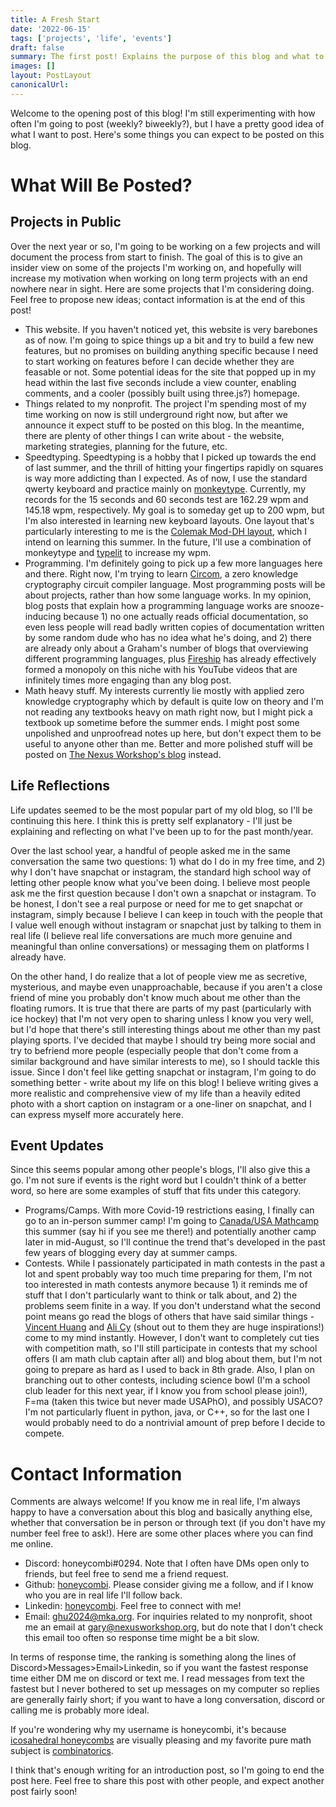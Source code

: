```yaml
---
title: A Fresh Start
date: '2022-06-15'
tags: ['projects', 'life', 'events']
draft: false
summary: The first post! Explains the purpose of this blog and what to expect as a reader.
images: []
layout: PostLayout
canonicalUrl:
---
```


Welcome to the opening post of this blog! I'm still experimenting with how often I'm going to post (weekly? biweekly?), but I have a pretty good idea of what I want to post. Here's some things you can expect to be posted on this blog.

# What Will Be Posted?

## Projects in Public

Over the next year or so, I'm going to be working on a few projects and will document the process from start to finish. The goal of this is to give an insider view on some of the projects I'm working on, and hopefully will increase my motivation when working on long term projects with an end nowhere near in sight. Here are some projects that I'm considering doing. Feel free to propose new ideas; contact information is at the end of this post!

- This website. If you haven't noticed yet, this website is very barebones as of now. I'm going to spice things up a bit and try to build a few new features, but no promises on building anything specific because I need to start working on features before I can decide whether they are feasable or not. Some potential ideas for the site that popped up in my head within the last five seconds include a view counter, enabling comments, and a cooler (possibly built using three.js?) homepage.
- Things related to my nonprofit. The project I'm spending most of my time working on now is still underground right now, but after we announce it expect stuff to be posted on this blog. In the meantime, there are plenty of other things I can write about - the website, marketing strategies, planning for the future, etc.
- Speedtyping. Speedtyping is a hobby that I picked up towards the end of last summer, and the thrill of hitting your fingertips rapidly on squares is way more addicting than I expected. As of now, I use the standard qwerty keyboard and practice mainly on [monkeytype](https://monkeytype.com). Currently, my records for the 15 seconds and 60 seconds test are 162.29 wpm and 145.18 wpm, respectively. My goal is to someday get up to 200 wpm, but I'm also interested in learning new keyboard layouts. One layout that's particularly interesting to me is the [Colemak Mod-DH layout](https://colemakmods.github.io/mod-dh/), which I intend on learning this summer. In the future, I'll use a combination of monkeytype and [typelit](typelit.io/) to increase my wpm.
- Programming. I'm definitely going to pick up a few more languages here and there. Right now, I'm trying to learn [Circom](https://docs.circom.io), a zero knowledge cryptography circuit compiler language. Most programming posts will be about projects, rather than how some language works. In my opinion, blog posts that explain how a programming language works are snooze-inducing because 1) no one actually reads official documentation, so even less people will read badly written copies of documentation written by some random dude who has no idea what he's doing, and 2) there are already only about a Graham's number of blogs that overviewing different programming languages, plus [Fireship](https://www.youtube.com/c/Fireship) has already effectively formed a monopoly on this niche with his YouTube videos that are infinitely times more engaging than any blog post.
- Math heavy stuff. My interests currently lie mostly with applied zero knowledge cryptography which by default is quite low on theory and I'm not reading any textbooks heavy on math right now, but I might pick a textbook up sometime before the summer ends. I might post some unpolished and unproofread notes up here, but don't expect them to be useful to anyone other than me. Better and more polished stuff will be posted on [The Nexus Workshop's blog](https://www.nexusworkshop.org/blog) instead.

## Life Reflections

Life updates seemed to be the most popular part of my old blog, so I'll be continuing this here. I think this is pretty self explanatory - I'll just be explaining and reflecting on what I've been up to for the past month/year.

Over the last school year, a handful of people asked me in the same conversation the same two questions: 1) what do I do in my free time, and 2) why I don't have snapchat or instagram, the standard high school way of letting other people know what you've been doing. I believe most people ask me the first question because I don't own a snapchat or instagram. To be honest, I don't see a real purpose or need for me to get snapchat or instagram, simply because I believe I can keep in touch with the people that I value well enough without instagram or snapchat just by talking to them in real life (I believe real life conversations are much more genuine and meaningful than online conversations) or messaging them on platforms I already have.

On the other hand, I do realize that a lot of people view me as secretive, mysterious, and maybe even unapproachable, because if you aren't a close friend of mine you probably don't know much about me other than the floating rumors. It is true that there are parts of my past (particularly with ice hockey) that I'm not very open to sharing unless I know you very well, but I'd hope that there's still interesting things about me other than my past playing sports. I've decided that maybe I should try being more social and try to befriend more people (especially people that don't come from a similar background and have similar interests to me), so I should tackle this issue. Since I don't feel like getting snapchat or instagram, I'm going to do something better - write about my life on this blog! I believe writing gives a more realistic and comprehensive view of my life than a heavily edited photo with a short caption on instagram or a one-liner on snapchat, and I can express myself more accurately here.

## Event Updates

Since this seems popular among other people's blogs, I'll also give this a go. I'm not sure if events is the right word but I couldn't think of a better word, so here are some examples of stuff that fits under this category.

- Programs/Camps. With more Covid-19 restrictions easing, I finally can go to an in-person summer camp! I'm going to [Canada/USA Mathcamp](https://www.mathcamp.org) this summer (say hi if you see me there!) and potentially another camp later in mid-August, so I'll continue the trend that's developed in the past few years of blogging every day at summer camps.
- Contests. While I passionately participated in math contests in the past a lot and spent probably way too much time preparing for them, I'm not too interested in math contests anymore because 1) it reminds me of stuff that I don't particularly want to think or talk about, and 2) the problems seem finite in a way. If you don't understand what the second point means go read the blogs of others that have said similar things - [Vincent Huang](https://www.vvhuang.com) and [Ali Cy](https://www.ali.cy) (shout out to them they are huge inspirations!) come to my mind instantly. However, I don't want to completely cut ties with competition math, so I'll still participate in contests that my school offers (I am math club captain after all) and blog about them, but I'm not going to prepare as hard as I used to back in 8th grade. Also, I plan on branching out to other contests, including science bowl (I'm a school club leader for this next year, if I know you from school please join!), F=ma (taken this twice but never made USAPhO), and possibly USACO? I'm not particularly fluent in python, java, or C++, so for the last one I would probably need to do a nontrivial amount of prep before I decide to compete.

# Contact Information

Comments are always welcome! If you know me in real life, I'm always happy to have a conversation about this blog and basically anything else, whether that conversation be in person or through text (if you don't have my number feel free to ask!). Here are some other places where you can find me online.

- Discord: honeycombi#0294. Note that I often have DMs open only to friends, but feel free to send me a friend request.
- Github: [honeycombi](https://github.com/honeycombi). Please consider giving me a follow, and if I know who you are in real life I'll follow back.
- Linkedin: [honeycombi](https://www.linkedin.com/in/honeycombi/). Feel free to connect with me!
- Email: ghu2024@mka.org. For inquiries related to my nonprofit, shoot me an email at gary@nexusworkshop.org, but do note that I don't check this email too often so response time might be a bit slow.

In terms of response time, the ranking is something along the lines of Discord>Messages>Email>Linkedin, so if you want the fastest response time either DM me on discord or text me. I read messages from text the fastest but I never bothered to set up messages on my computer so replies are generally fairly short; if you want to have a long conversation, discord or calling me is probably more ideal.

If you're wondering why my username is honeycombi, it's because [icosahedral honeycombs](https://en.wikipedia.org/wiki/Icosahedral_honeycomb) are visually pleasing and my favorite pure math subject is [combinatorics](https://en.wikipedia.org/wiki/Combinatorics).

I think that's enough writing for an introduction post, so I'm going to end the post here. Feel free to share this post with other people, and expect another post fairly soon!

